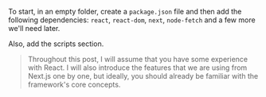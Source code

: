 To start, in an empty folder, create a `package.json` file and then add the following dependencies: `react`, `react-dom`, `next`, `node-fetch` and a few more we'll need later.

Also, add the scripts section.

> Throughout this post, I will assume that you have some experience with React. I will also introduce the features that we are using from Next.js one by one, but ideally, you should already be familiar with the framework's core concepts.
